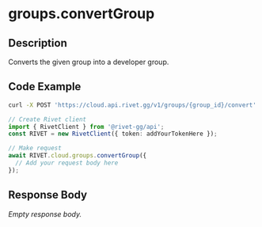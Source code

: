 
# groups.convertGroup

## Description

Converts the given group into a developer group.


## Code Example

<CodeGroup title='Request' tag='POST' label='https://cloud.api.rivet.gg/v1/groups/{group_id}/convert'>

```bash {{ title: 'cURL' }}
curl -X POST 'https://cloud.api.rivet.gg/v1/groups/{group_id}/convert'
```

```ts
// Create Rivet client
import { RivetClient } from '@rivet-gg/api';
const RIVET = new RivetClient({ token: addYourTokenHere });

// Make request
await RIVET.cloud.groups.convertGroup({
  // Add your request body here
});
```

</CodeGroup>


## Response Body

_Empty response body._
